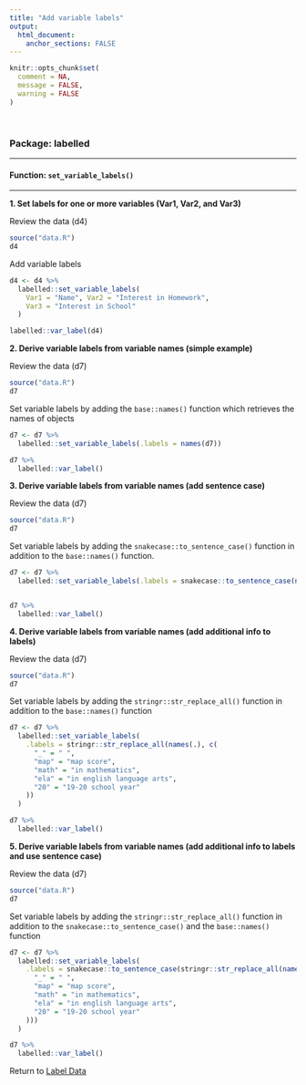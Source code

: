 ```yaml
---
title: "Add variable labels"
output: 
  html_document:
    anchor_sections: FALSE
---
```


```r
knitr::opts_chunk$set(
  comment = NA,
  message = FALSE,
  warning = FALSE
)
```

<br>


### Package: labelled

---

#### Function: `set_variable_labels()`

---

**1\. Set labels for one or more variables (Var1, Var2, and Var3)**

Review the data (d4)

```r

source("data.R")
d4
```

Add variable labels

```r

d4 <- d4 %>%
  labelled::set_variable_labels(
    Var1 = "Name", Var2 = "Interest in Homework",
    Var3 = "Interest in School"
  )

labelled::var_label(d4)
```

**2\. Derive variable labels from variable names (simple example)**

Review the data (d7)

```r

source("data.R")
d7
```

Set variable labels by adding the `base::names()` function which retrieves the names of objects

```r

d7 <- d7 %>%
  labelled::set_variable_labels(.labels = names(d7))

d7 %>%
  labelled::var_label()
```

**3\. Derive variable labels from variable names (add sentence case)**

Review the data (d7)

```r

source("data.R")
d7
```

Set variable labels by adding the `snakecase::to_sentence_case()` function in addition to the `base::names()` function.

```r

d7 <- d7 %>%
  labelled::set_variable_labels(.labels = snakecase::to_sentence_case(names(d7)))


d7 %>%
  labelled::var_label()
```

**4\. Derive variable labels from variable names (add additional info to labels)**

Review the data (d7)

```r

source("data.R")
d7
```

Set variable labels by adding the `stringr::str_replace_all()` function in addition to the `base::names()` function

```r

d7 <- d7 %>%
  labelled::set_variable_labels(
    .labels = stringr::str_replace_all(names(.), c(
      "_" = " ",
      "map" = "map score",
      "math" = "in mathematics",
      "ela" = "in english language arts",
      "20" = "19-20 school year"
    ))
  )

d7 %>%
  labelled::var_label()
```

**5\. Derive variable labels from variable names (add additional info to labels and use sentence case)**

Review the data (d7)

```r

source("data.R")
d7
```

Set variable labels by adding the `stringr::str_replace_all()` function in addition to the `snakecase::to_sentence_case()` and the `base::names()` function

```r

d7 <- d7 %>%
  labelled::set_variable_labels(
    .labels = snakecase::to_sentence_case(stringr::str_replace_all(names(.), c(
      "_" = " ",
      "map" = "map score",
      "math" = "in mathematics",
      "ela" = "in english language arts",
      "20" = "19-20 school year"
    )))
  )

d7 %>%
  labelled::var_label()
```


Return to [Label Data](https://github.com/Cghlewis/data-wrangling-functions/wiki/Label Data)
